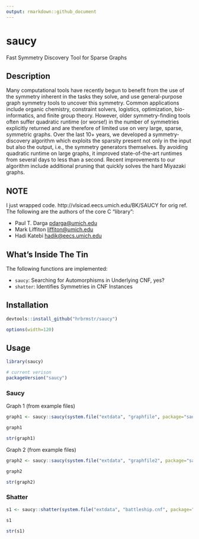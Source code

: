 ```yaml
---
output: rmarkdown::github_document
---
```


# saucy

Fast Symmetry Discovery Tool for Sparse Graphs

## Description

Many computational tools have recently begun to benefit from the use of the symmetry inherent in the tasks they solve, and use general-purpose graph symmetry tools to uncover this symmetry. Common applications include organic chemistry, constraint solvers, logistics, optimization, bio-informatics, and finite group theory. However, older symmetry-finding tools often suffer quadratic runtime (or worse!) in the number of symmetries explicitly returned and are therefore of limited use on very large, sparse, symmetric graphs. Over the last 10+ years, we developed a symmetry-discovery algorithm which exploits the sparsity present not only in the input but also the output, i.e., the symmetry generators themselves. By avoiding quadratic runtime on large graphs, it improved state-of-the-art runtimes from several days to less than a second. Recent improvements to our algorithm include additional pruning that quickly solves the hard Miyazaki graphs. 

## NOTE

I just wrapped code. http://vlsicad.eecs.umich.edu/BK/SAUCY for orig ref. The following are the authors of the core C "library":

* Paul T. Darga <pdarga@umich.edu>
* Mark Liffiton <liffiton@umich.edu>
* Hadi Katebi <hadik@eecs.umich.edu>

## What's Inside The Tin

The following functions are implemented:

- `saucy`:	Searching for Automorphisms in Underlying CNF, yes?
- `shatter`:	Identifies Symmetries in CNF Instances

## Installation

```r
devtools::install_github("hrbrmstr/saucy")
```

```r
options(width=120)
```

## Usage

```r
library(saucy)

# current verison
packageVersion("saucy")

```

### Saucy

Graph 1 (from example files)

```r
graph1 <- saucy::saucy(system.file("extdata", "graphfile", package="saucy"))

graph1

str(graph1)

```

Graph 2 (from example files)

```r
graph2 <- saucy::saucy(system.file("extdata", "graphfile2", package="saucy"))

graph2

str(graph2)
```

### Shatter

```r
s1 <- saucy::shatter(system.file("extdata", "battleship.cnf", package="saucy"))

s1

str(s1)
```